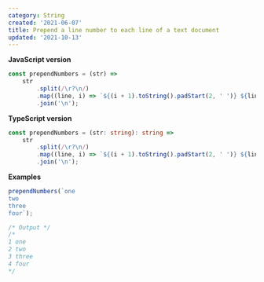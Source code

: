 ```yaml
---
category: String
created: '2021-06-07'
title: Prepend a line number to each line of a text document
updated: '2021-10-13'
---
```


**JavaScript version**

```js prependNumbers.js
const prependNumbers = (str) =>
    str
        .split(/\r?\n/)
        .map((line, i) => `${(i + 1).toString().padStart(2, ' ')} ${line}`)
        .join('\n');
```

**TypeScript version**

```ts prependNumbers.ts
const prependNumbers = (str: string): string =>
    str
        .split(/\r?\n/)
        .map((line, i) => `${(i + 1).toString().padStart(2, ' ')} ${line}`)
        .join('\n');
```

**Examples**

```js examples.js
prependNumbers(`one
two
three
four`);

/* Output */
/*
1 one
2 two
3 three
4 four
*/
```
